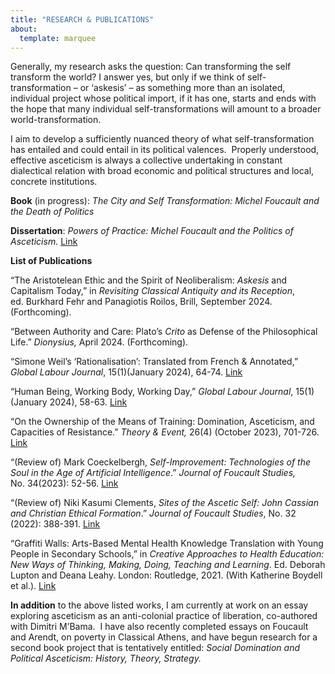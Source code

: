 ```yaml
---
title: "RESEARCH & PUBLICATIONS"
about: 
  template: marquee
---
```


Generally, my research asks the question: Can transforming the self transform the world? I answer yes, but only if we think of self-transformation – or ‘askesis’ – as something more than an isolated, individual project whose political import, if it has one, starts and ends with the hope that many individual self-transformations will amount to a broader world-transformation.

I aim to develop a sufficiently nuanced theory of what self-transformation has entailed and could entail in its political valences.  Properly understood, effective asceticism is always a collective undertaking in constant dialectical relation with broad economic and political structures and local, concrete institutions.

**Book** (in progress): *The City and Self Transformation: Michel Foucault and the Death of Politics*

**Dissertation**: *Powers of Practice: Michel Foucault and the Politics of Asceticism.* <a href="https://dash.harvard.edu/handle/1/37373683" target="_blank">Link</a>

**List of Publications**

“The Aristotelean Ethic and the Spirit of Neoliberalism: *Askesis* and Capitalism Today,” in *Revisiting Classical Antiquity and its Reception*, ed. Burkhard Fehr and Panagiotis Roilos, Brill, September 2024. (Forthcoming).

“Between Authority and Care: Plato’s *Crito* as Defense of the Philosophical Life.” *Dionysius,* April 2024. (Forthcoming).

“Simone Weil’s ‘Rationalisation’: Translated from French & Annotated,” *Global Labour Journal*, 15(1)(January 2024), 64-74. <a href="https://mulpress.mcmaster.ca/globallabour/article/view/5739" target="_blank">Link</a>

“Human Being, Working Body, Working Day,” *Global Labour Journal*, 15(1)(January 2024), 58-63. <a href="https://mulpress.mcmaster.ca/globallabour/article/view/5738" target="_blank">Link</a>

“On the Ownership of the Means of Training: Domination, Asceticism, and Capacities of Resistance.” *Theory & Event,* 26(4) (October 2023), 701-726. <a href="https://muse.jhu.edu/pub/1/article/909213" target="_blank">Link</a>

“(Review of) Mark Coeckelbergh, *Self-Improvement: Technologies of the Soul in the Age of Artificial Intelligence*.” *Journal of Foucault Studies,* No. 34(2023): 52-56. <a href="https://rauli.cbs.dk/index.php/foucault-studies/article/view/6935" target="_blank">Link</a>

“(Review of) Niki Kasumi Clements, *Sites of the Ascetic Self: John Cassian and Christian Ethical Formation*.” *Journal of Foucault Studies*, No. 32 (2022): 388-391. <a href="https://rauli.cbs.dk/index.php/foucault-studies/article/view/6708" target="_blank">Link</a>

“Graffiti Walls: Arts-Based Mental Health Knowledge Translation with Young People in Secondary Schools,” in *Creative Approaches to Health Education: New Ways of Thinking, Making, Doing, Teaching and Learning*. Ed. Deborah Lupton and Deana Leahy. London: Routledge, 2021. (With Katherine Boydell et al.). <a href="https://www.taylorfrancis.com/chapters/edit/10.4324/9781003126508-6/graffiti-walls-katherine-boydell-vanessa-sinopoli-elaine-stasiulis-brenda-gladstone-kate-tilleczek-alexandra-gibson-william-tilleczek-michael-hodgins" target="_blank">Link</a>

**In addition** to the above listed works, I am currently at work on an essay exploring asceticism as an anti-colonial practice of liberation, co-authored with Dimitri M’Bama.  I have also recently completed essays on Foucault and Arendt, on poverty in Classical Athens, and have begun research for a second book project that is tentatively entitled: *Social Domination and Political Asceticism: History, Theory, Strategy.*
